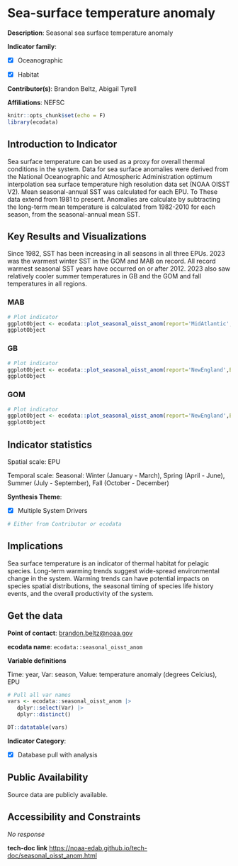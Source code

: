 # Sea-surface temperature anomaly {#seasonal_oisst_anom}

**Description**: Seasonal sea surface temperature anomaly

**Indicator family**: 

- [X] Oceanographic
- [X] Habitat


**Contributor(s)**: Brandon Beltz, Abigail Tyrell

**Affiliations**: NEFSC

```{r echo=FALSE}
knitr::opts_chunk$set(echo = F)
library(ecodata)
```
## Introduction to Indicator
Sea surface temperature can be used as a proxy for overall thermal conditions in the system. Data for sea surface anomalies were derived from the National Oceanographic and Atmospheric Administration optimum interpolation sea surface temperature high resolution data set (NOAA OISST V2). Mean seasonal-annual SST was calculated for each EPU. To These data extend from 1981 to present. Anomalies are calculate by subtracting the long-term mean temperature is calculated from 1982-2010 for each season, from the seasonal-annual mean SST.

## Key Results and Visualizations
Since 1982, SST has been increasing in all seasons in all three EPUs. 2023 was the warmest winter SST in the GOM and MAB on record. All record warmest seasonal SST years have occurred on or after 2012. 2023 also saw relatively cooler summer temperatures in GB and the GOM and fall temperatures in all regions.

### MAB

```{r plot_seasonal_oisst_anomMAB}
# Plot indicator
ggplotObject <- ecodata::plot_seasonal_oisst_anom(report='MidAtlantic',n=10)
ggplotObject
```

### GB

```{r plot_seasonal_oisst_anomNEGB}
# Plot indicator
ggplotObject <- ecodata::plot_seasonal_oisst_anom(report='NewEngland',EPU='GB',n=10)
ggplotObject
```

### GOM

```{r plot_seasonal_oisst_anomNEGOM}
# Plot indicator
ggplotObject <- ecodata::plot_seasonal_oisst_anom(report='NewEngland',EPU='GOM',n=10)
ggplotObject
```


## Indicator statistics 
Spatial scale: EPU

Temporal scale: Seasonal: Winter (January - March), Spring (April - June), Summer (July - September), Fall (October - December)

**Synthesis Theme**:

- [X] Multiple System Drivers


```{r autostats_seasonal_oisst_anom}
# Either from Contributor or ecodata
```

## Implications
Sea surface temperature is an indicator of thermal habitat for pelagic species. Long-term warming trends suggest wide-spread environmental change in the system. Warming trends can have potential impacts on species spatial distributions, the seasonal timing of species life history events, and the overall productivity of the system.

## Get the data

**Point of contact**: [brandon.beltz@noaa.gov](mailto:brandon.beltz@noaa.gov){.email}

**ecodata name**: `ecodata::seasonal_oisst_anom`

**Variable definitions**

Time: year, Var: season, Value: temperature anomaly (degrees Celcius), EPU

```{r vars_seasonal_oisst_anom}
# Pull all var names
vars <- ecodata::seasonal_oisst_anom |>
   dplyr::select(Var) |>
   dplyr::distinct()

DT::datatable(vars)
```
**Indicator Category**:

- [X] Database pull with analysis


## Public Availability

Source data are publicly available.

## Accessibility and Constraints

_No response_

**tech-doc link**
<https://noaa-edab.github.io/tech-doc/seasonal_oisst_anom.html>

